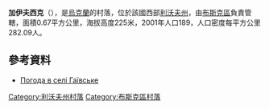 {{coord|50|3|57|N|24|40|46|E|scale:100000|display=title}}

'''加伊夫西克'''（{{lang-uk|Гаївське}}），是[[烏克蘭|烏克蘭]]的村落，位於該國西部[[利沃夫州|利沃夫州]]，由[[布斯克區|布斯克區]]負責管轄，面積0.67平方公里，海拔高度225米，2001年人口189，人口密度每平方公里282.09人。

==參考資料==
* [http://weather.in.ua/ua/l'vovskaja/4769 Погода в селі Гаївське]{{Wayback|url=http://weather.in.ua/ua/l'vovskaja/4769 |date=20160305202423 }}

{{DEFAULTSORT:Гаївське}}
[[Category:利沃夫州村落|Category:利沃夫州村落]]
[[Category:布斯克區村落|Category:布斯克區村落]]


{{Lviv-geo-stub}}